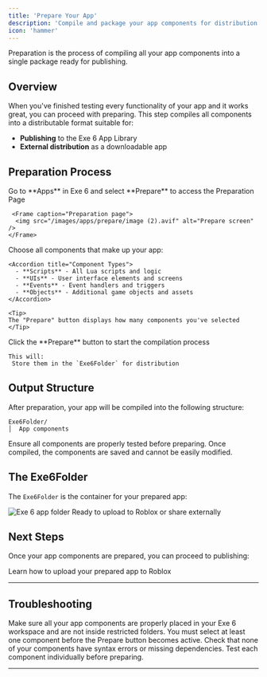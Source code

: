 ```yaml
---
title: 'Prepare Your App'
description: 'Compile and package your app components for distribution'
icon: 'hammer'
---
```


<Info>
Preparation is the process of compiling all your app components into a single package ready for publishing.
</Info>

## Overview

When you've finished testing every functionality of your app and it works great, you can proceed with preparing. This step compiles all components into a distributable format suitable for:

- **Publishing** to the Exe 6 App Library
- **External distribution** as a downloadable app

## Preparation Process

<Steps>
  <Step title="Navigate to Preparation Page">
    Go to **Apps** in Exe 6 and select **Prepare** to access the Preparation Page

     <Frame caption="Preparation page">
      <img src="/images/apps/prepare/image (2).avif" alt="Prepare screen" />
    </Frame>
  </Step>
  
  <Step title="Select App Components">
    Choose all components that make up your app:
    
    <Accordion title="Component Types">
      - **Scripts** - All Lua scripts and logic
      - **UIs** - User interface elements and screens
      - **Events** - Event handlers and triggers
      - **Objects** - Additional game objects and assets
    </Accordion>
    
    <Tip>
    The "Prepare" button displays how many components you've selected
    </Tip>
  </Step>
  
  <Step title="Compile Your App">
    Click the **Prepare** button to start the compilation process
    
    This will:
     Store them in the `Exe6Folder` for distribution
  </Step>
</Steps>

## Output Structure

After preparation, your app will be compiled into the following structure:

<CodeGroup>

```text Folder Structure
Exe6Folder/
│  App components
```

</CodeGroup>

<Warning>
Ensure all components are properly tested before preparing. Once compiled, the components are saved and cannot be easily modified.
</Warning>

## The Exe6Folder

The `Exe6Folder` is the container for your prepared app:

 <Frame caption="Exe 6 App folder">
      <img src="/images/apps/prepare/exe6folder.avif" alt="Exe 6 app folder" />
    </Frame>

<CardGroup cols={1}>

  <Card title="Distribution Ready" icon="box">
    Ready to upload to Roblox or share externally
  </Card>
</CardGroup>

## Next Steps

Once your app components are prepared, you can proceed to publishing:

<Card title="Publish Your App" icon="rocket" href="/apps/publish">
  Learn how to upload your prepared app to Roblox
</Card>

---

## Troubleshooting

<AccordionGroup>
  <Accordion title="Component selection not showing">
    Make sure all your app components are properly placed in your Exe 6 workspace and are not inside restricted folders.
  </Accordion>
  
  <Accordion title="Prepare button is disabled">
    You must select at least one component before the Prepare button becomes active.
  </Accordion>
  
  <Accordion title="Compilation fails">
    Check that none of your components have syntax errors or missing dependencies. Test each component individually before preparing.
  </Accordion>
</AccordionGroup>

---
